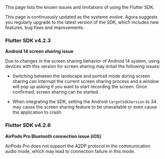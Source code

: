 <PlatformWrapper platform="flutter">

This page lists the known issues and limitations of using the Flutter SDK.

This page is continuously updated as the systems evolve. Agora suggests you regularly upgrade to the latest version of the SDK, which includes new features, bug fixes and improvements.

### Flutter SDK v4.2.3

**Android 14 screen sharing issue**

Due to changes in the screen sharing behavior of Android 14 system, using devices with this version for screen sharing may entail the following issues:

- Switching between the landscape and portrait mode during screen sharing can interrupt the current screen sharing process and a window will pop up asking if you want to start recording the screen. Once confirmed, screen sharing can be started.

- When integrating the SDK, setting the Android `targetSdkVersion` to 34 may cause the screen sharing feature to be unavailable or even cause the application to crash.

### Flutter SDK v4.2.6

**AirPods Pro Bluetooth connection issue (iOS)**

AirPods Pro does not support the A2DP protocol in the communication audio mode, which may lead to connection failure in this mode.

</PlatformWrapper>
